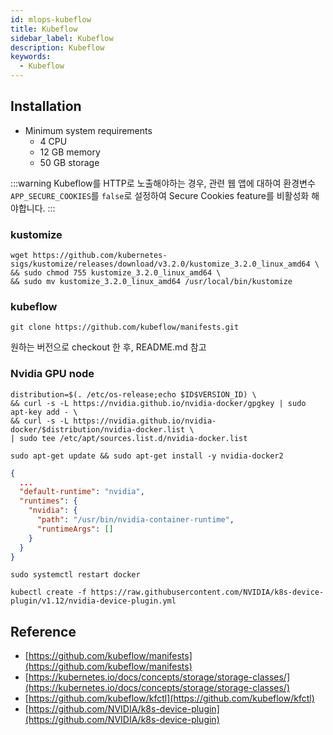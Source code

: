 ```yaml
---
id: mlops-kubeflow
title: Kubeflow
sidebar_label: Kubeflow
description: Kubeflow
keywords:
  - Kubeflow
---
```


## Installation

- Minimum system requirements
  - 4 CPU
  - 12 GB memory
  - 50 GB storage

:::warning
Kubeflow를 HTTP로 노출해야하는 경우, 관련 웹 앱에 대하여 환경변수 `APP_SECURE_COOKIES`를 `false`로 설정하여 Secure Cookies feature를 비활성화 해야합니다.
:::

### kustomize

```shell
wget https://github.com/kubernetes-sigs/kustomize/releases/download/v3.2.0/kustomize_3.2.0_linux_amd64 \
&& sudo chmod 755 kustomize_3.2.0_linux_amd64 \
&& sudo mv kustomize_3.2.0_linux_amd64 /usr/local/bin/kustomize
```

### kubeflow

```shell
git clone https://github.com/kubeflow/manifests.git
```

원하는 버전으로 checkout 한 후, README.md 참고

### Nvidia GPU node

```shell
distribution=$(. /etc/os-release;echo $ID$VERSION_ID) \
&& curl -s -L https://nvidia.github.io/nvidia-docker/gpgkey | sudo apt-key add - \
&& curl -s -L https://nvidia.github.io/nvidia-docker/$distribution/nvidia-docker.list \
| sudo tee /etc/apt/sources.list.d/nvidia-docker.list
```

```shell
sudo apt-get update && sudo apt-get install -y nvidia-docker2
```

```json title="/etc/docker/daemon.json"
{
  ...
  "default-runtime": "nvidia",
  "runtimes": {
    "nvidia": {
      "path": "/usr/bin/nvidia-container-runtime",
      "runtimeArgs": []
    }
  }
}
```

```shell
sudo systemctl restart docker
```

```shell
kubectl create -f https://raw.githubusercontent.com/NVIDIA/k8s-device-plugin/v1.12/nvidia-device-plugin.yml
```

## Reference

- [https://github.com/kubeflow/manifests](https://github.com/kubeflow/manifests)
- [https://kubernetes.io/docs/concepts/storage/storage-classes/](https://kubernetes.io/docs/concepts/storage/storage-classes/)
- [https://github.com/kubeflow/kfctl](https://github.com/kubeflow/kfctl)
- [https://github.com/NVIDIA/k8s-device-plugin](https://github.com/NVIDIA/k8s-device-plugin)
